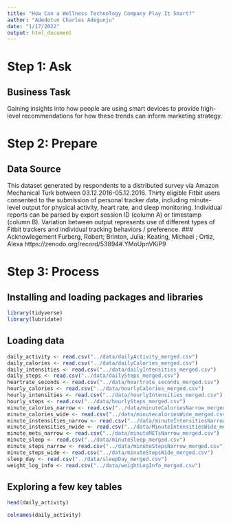```yaml
---
title: "How Can a Wellness Technology Company Play It Smart?"
author: "Adedotun Charles Adegunju"
date: "1/17/2022"
output: html_document
---
```


# Step 1: Ask
## Business Task
Gaining insights into how people are using smart devices to provide high-level recommendations for how these trends can inform marketing strategy.

# Step 2: Prepare
## Data Source
This dataset generated by respondents to a distributed survey via Amazon Mechanical Turk between 03.12.2016-05.12.2016. Thirty eligible Fitbit users consented to the submission of personal tracker data, including minute-level output for physical activity, heart rate, and sleep monitoring. Individual reports can be parsed by export session ID (column A) or timestamp (column B). Variation between output represents use of different types of Fitbit trackers and individual tracking behaviors / preference.
### Acknowlegement
Furberg, Robert; Brinton, Julia; Keating, Michael ; Ortiz, Alexa
https://zenodo.org/record/53894#.YMoUpnVKiP9

# Step 3: Process
## Installing and loading packages and libraries
```r
library(tidyverse)
library(lubridate)
```
## Loading data
```r
daily_activity <- read.csv("../data/dailyActivity_merged.csv")
daily_calories <- read.csv("../data/dailyCalories_merged.csv")
daily_intensities <- read.csv("../data/dailyIntensities_merged.csv")
daily_steps <- read.csv("../data/dailySteps_merged.csv")
heartrate_seconds <- read.csv("../data/heartrate_seconds_merged.csv")
hourly_calories <- read.csv("../data/hourlyCalories_merged.csv")
hourly_intensities <- read.csv("../data/hourlyIntensities_merged.csv")
hourly_steps <- read.csv("../data/hourlySteps_merged.csv")
minute_calories_narrow <- read.csv("../data/minuteCaloriesNarrow_merged.csv")
minute_calories_wide <- read.csv("../data/minutecaloriesWide_merged.csv")
minute_instensities_narrow <- read.csv("../data/minuteIntensitiesNarrow_merged.csv")
minute_instensities_nwide <- read.csv("../data/MinuteIntensitiesWide_merged.csv")
minute_mets_narrow <- read.csv("../data/minuteMETsNarrow_merged.csv")
minute_sleep <- read.csv("../data/minuteSleep_merged.csv")
minute_steps_narrow <- read.csv("../data/minuteStepsNarrow_merged.csv")
minute_steps_wide <- read.csv("../data/minuteStepsWide_merged.csv")
sleep_day <- read.csv("../data/sleepDay_merged.csv")
weight_log_info <- read.csv("../data/weightLogInfo_merged.csv")
```
## Exploring a few key tables
```r
head(daily_activity)
```
```r
colnames(daily_activity)
```
